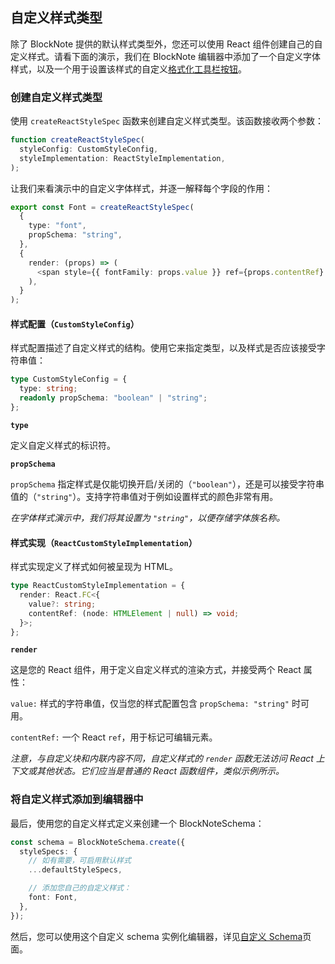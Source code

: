 
## 自定义样式类型

除了 BlockNote 提供的默认样式类型外，您还可以使用 React 组件创建自己的自定义样式。请看下面的演示，我们在 BlockNote 编辑器中添加了一个自定义字体样式，以及一个用于设置该样式的自定义[格式化工具栏按钮](/docs/ui-components/formatting-toolbar)。

<Example name="custom-schema/font-style" />

### 创建自定义样式类型

使用 `createReactStyleSpec` 函数来创建自定义样式类型。该函数接收两个参数：

```typescript
function createReactStyleSpec(
  styleConfig: CustomStyleConfig,
  styleImplementation: ReactStyleImplementation,
);
```

让我们来看演示中的自定义字体样式，并逐一解释每个字段的作用：

```typescript
export const Font = createReactStyleSpec(
  {
    type: "font",
    propSchema: "string",
  },
  {
    render: (props) => (
      <span style={{ fontFamily: props.value }} ref={props.contentRef} />
    ),
  }
);
```

#### 样式配置（`CustomStyleConfig`）

样式配置描述了自定义样式的结构。使用它来指定类型，以及样式是否应该接受字符串值：

```typescript
type CustomStyleConfig = {
  type: string;
  readonly propSchema: "boolean" | "string";
};
```

**`type`**

定义自定义样式的标识符。

**`propSchema`**

`propSchema` 指定样式是仅能切换开启/关闭的（`"boolean"`），还是可以接受字符串值的（`"string"`）。支持字符串值对于例如设置样式的颜色非常有用。

_在字体样式演示中，我们将其设置为 `"string"`，以便存储字体族名称。_

#### 样式实现（`ReactCustomStyleImplementation`）

样式实现定义了样式如何被呈现为 HTML。

```typescript
type ReactCustomStyleImplementation = {
  render: React.FC<{
    value?: string;
    contentRef: (node: HTMLElement | null) => void;
  }>;
};
```

**`render`**

这是您的 React 组件，用于定义自定义样式的渲染方式，并接受两个 React 属性：

`value:` 样式的字符串值，仅当您的样式配置包含 `propSchema: "string"` 时可用。

`contentRef:` 一个 React `ref`，用于标记可编辑元素。

_注意，与自定义块和内联内容不同，自定义样式的 `render` 函数无法访问 React 上下文或其他状态。它们应当是普通的 React 函数组件，类似示例所示。_

### 将自定义样式添加到编辑器中

最后，使用您的自定义样式定义来创建一个 BlockNoteSchema：

```typescript
const schema = BlockNoteSchema.create({
  styleSpecs: {
    // 如有需要，可启用默认样式
    ...defaultStyleSpecs,

    // 添加您自己的自定义样式：
    font: Font,
  },
});
```

然后，您可以使用这个自定义 schema 实例化编辑器，详见[自定义 Schema](/docs/custom-schemas)页面。